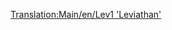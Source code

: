[[Translation:Main/en/Lev1 'Leviathan']]{{en/-}}{{Template:Train/Fr
|Nom='Leviathan' niveau 1
|Image=[[File:en/Lev1leviathan.png]]
|Coût=82 031£ (164 062$)
|Vitesse=402 km/h (251 mph)
|Poids=105 t
|Puissance=10000 cv (7457 kW)
|Entretien=3 515£ (7 030$)
|Conception=2020
|Vie=20
|Capacité=N/A
|Description=Même avec quelques problèmes de fiabilité, cette locomotive est une amélioration importante par rapport du monorail.

Non seulement elle apporte une augmentation de 20% de la vitesse de pointe par rapport au Millenium Z1, grâce aux voies MagLev elle peut aussi tirer des trains très longs et chargés.
|Réalité=Pas d'équivalent dans la vraie vie pour ce train. Peut-être dans quelques années, quand le MagLev sera devenu une vraie technologie, vous pourrez trouver ici une locomotive MagLev de première génération.
}}